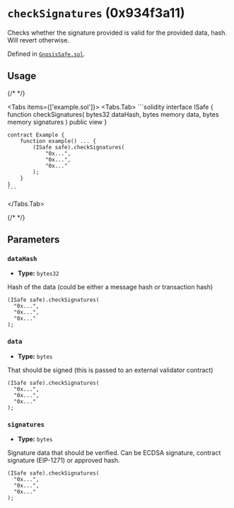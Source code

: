 


<LegacyCallout />

# `checkSignatures` (0x934f3a11)



Checks whether the signature provided is valid for the provided data, hash. Will revert otherwise.




Defined in [`GnosisSafe.sol`](https://github.com/safe-global/safe-smart-account/tree/v1.3.0/contracts/GnosisSafe.sol#L221).


## Usage

{/* <!-- vale off --> */}

<Tabs items={['example.sol']}>
  <Tabs.Tab>
    ```solidity
    interface ISafe {
        function checkSignatures(
            bytes32 dataHash,
            bytes memory data,
            bytes memory signatures
        ) public view
    }

    contract Example {
        function example() ... {
            (ISafe safe).checkSignatures(
                "0x...",
                "0x...",
                "0x..."
            );
        }
    }
    ```
  </Tabs.Tab>
</Tabs>

{/* <!-- vale on --> */}



## Parameters

### `dataHash`

  - **Type:** `bytes32`

  Hash of the data (could be either a message hash or transaction hash)

  ```solidity focus=2
  (ISafe safe).checkSignatures(
    "0x...",
    "0x...",
    "0x..."
  );
  ```


### `data`

  - **Type:** `bytes`

  That should be signed (this is passed to an external validator contract)

  ```solidity focus=3
  (ISafe safe).checkSignatures(
    "0x...",
    "0x...",
    "0x..."
  );
  ```


### `signatures`

  - **Type:** `bytes`

  Signature data that should be verified. Can be ECDSA signature, contract signature (EIP-1271) or approved hash.

  ```solidity focus=4
  (ISafe safe).checkSignatures(
    "0x...",
    "0x...",
    "0x..."
  );
  ```





